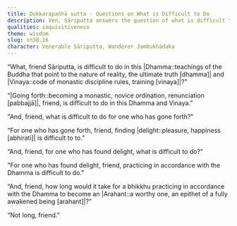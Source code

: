 ```yaml
---
title: Dukkarapañhā sutta - Questions on What is Difficult to Do
description: Ven. Sāriputta answers the question of what is difficult to do in the teaching and discipline, and what is difficult for one who has gone forth.
qualities: inquisitiveness
theme: wisdom
slug: sn38.16
character: Venerable Sāriputta, Wanderer Jambukhādaka
---
```


“What, friend Sāriputta, is difficult to do in this |Dhamma::teachings of the Buddha that point to the nature of reality, the ultimate truth [dhamma]| and |Vinaya::code of monastic discipline rules, training [vinaya]|?”

“|Going forth::becoming a monastic, novice ordination, renunciation [pabbajjā]|, friend, is difficult to do in this Dhamma and Vinaya.”

"And, friend, what is difficult to do for one who has gone forth?"

“For one who has gone forth, friend, finding |delight::pleasure, happiness [abhirati]| is difficult to to.”

“And, friend, for one who has found delight, what is difficult to do?”

"For one who has found delight, friend, practicing in accordance with the Dhamma is difficult to do."

“And, friend, how long would it take for a bhikkhu practicing in accordance with the Dhamma to become an |Arahant::a worthy one, an epithet of a fully awakened being [arahant]|?”

“Not long, friend.”